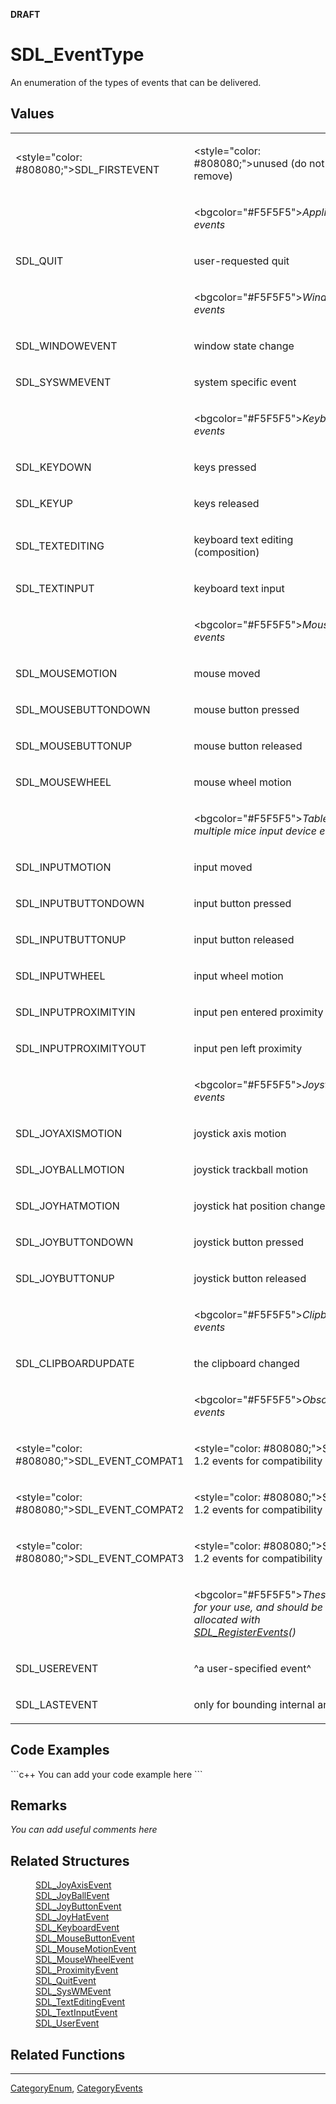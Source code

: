 <!-- pragma section-numbers off -->
<!-- pragma disable-camelcase -->
'''DRAFT'''

= SDL_EventType =
An enumeration of the types of events that can be delivered.


== Values ==
{|
|<style="color: #808080;">SDL_FIRSTEVENT
|<style="color: #808080;">unused (do not remove)
|-
|
|<bgcolor="#F5F5F5">''Application events''
|-
|SDL_QUIT
|user-requested quit
|-
|
|<bgcolor="#F5F5F5">''Window events''
|-
|SDL_WINDOWEVENT
|window state change
|-
|SDL_SYSWMEVENT
|system specific event
|-
|
|<bgcolor="#F5F5F5">''Keyboard events''
|-
|SDL_KEYDOWN
|keys pressed
|-
|SDL_KEYUP
|keys released
|-
|SDL_TEXTEDITING
|keyboard text editing (composition)
|-
|SDL_TEXTINPUT
|keyboard text input
|-
|
|<bgcolor="#F5F5F5">''Mouse events''
|-
|SDL_MOUSEMOTION
|mouse moved
|-
|SDL_MOUSEBUTTONDOWN
|mouse button pressed
|-
|SDL_MOUSEBUTTONUP
|mouse button released
|-
|SDL_MOUSEWHEEL
|mouse wheel motion
|-
|
|<bgcolor="#F5F5F5">''Tablet or multiple mice input device events''
|-
|SDL_INPUTMOTION
|input moved
|-
|SDL_INPUTBUTTONDOWN
|input button pressed
|-
|SDL_INPUTBUTTONUP
|input button released
|-
|SDL_INPUTWHEEL
|input wheel motion
|-
|SDL_INPUTPROXIMITYIN
|input pen entered proximity
|-
|SDL_INPUTPROXIMITYOUT
|input pen left proximity
|-
|
|<bgcolor="#F5F5F5">''Joystick events''
|-
|SDL_JOYAXISMOTION
|joystick axis motion
|-
|SDL_JOYBALLMOTION
|joystick trackball motion
|-
|SDL_JOYHATMOTION
|joystick hat position change
|-
|SDL_JOYBUTTONDOWN
|joystick button pressed
|-
|SDL_JOYBUTTONUP
|joystick button released
|-
|
|<bgcolor="#F5F5F5">''Clipboard events''
|-
|SDL_CLIPBOARDUPDATE
|the clipboard changed
|-
|
|<bgcolor="#F5F5F5">''Obsolete events''
|-
|<style="color: #808080;">SDL_EVENT_COMPAT1
|<style="color: #808080;">SDL 1.2 events for compatibility
|-
|<style="color: #808080;">SDL_EVENT_COMPAT2
|<style="color: #808080;">SDL 1.2 events for compatibility
|-
|<style="color: #808080;">SDL_EVENT_COMPAT3
|<style="color: #808080;">SDL 1.2 events for compatibility
|-
|
|<bgcolor="#F5F5F5">''These are for your use, and should be allocated with [[SDL_RegisterEvents]]()''
|-
|SDL_USEREVENT
|^a user-specified event^
|-
|SDL_LASTEVENT
|only for bounding internal arrays
|}

== Code Examples ==
```c++
You can add your code example here
```

== Remarks ==
''You can add useful comments here''

== Related Structures ==
: [[SDL_JoyAxisEvent]]
: [[SDL_JoyBallEvent]]
: [[SDL_JoyButtonEvent]]
: [[SDL_JoyHatEvent]]
: [[SDL_KeyboardEvent]]
: [[SDL_MouseButtonEvent]]
: [[SDL_MouseMotionEvent]]
: [[SDL_MouseWheelEvent]]
: [[SDL_ProximityEvent]]
: [[SDL_QuitEvent]]
: [[SDL_SysWMEvent]]
: [[SDL_TextEditingEvent]]
: [[SDL_TextInputEvent]]
: [[SDL_UserEvent]]

== Related Functions ==

----
[[CategoryEnum]], [[CategoryEvents]]
